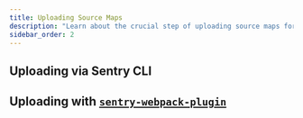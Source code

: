 ```yaml
---
title: Uploading Source Maps
description: "Learn about the crucial step of uploading source maps for the JavaScript SDK."
sidebar_order: 2
---
```


<PlatformContent includePath="sourcemaps/upload/primer" />

## Uploading via Sentry CLI

<PlatformContent includePath="sourcemaps/upload/cli" />

## Uploading with [`sentry-webpack-plugin`](https://github.com/getsentry/sentry-webpack-plugin)

<PlatformContent includePath="sourcemaps/upload/webpack" />
